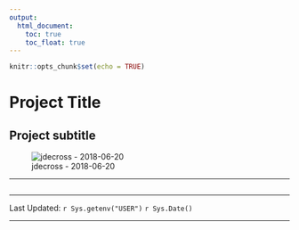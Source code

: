 ```yaml
---
output:
  html_document:
    toc: true
    toc_float: true
---
```


```r
knitr::opts_chunk$set(echo = TRUE)
```

# Project Title  
## Project subtitle

![jdecross - 2018-06-20](./ad-logo-long.png)


***

```r

```



***

Last Updated: `r Sys.getenv("USER")` `r Sys.Date()`

***  
